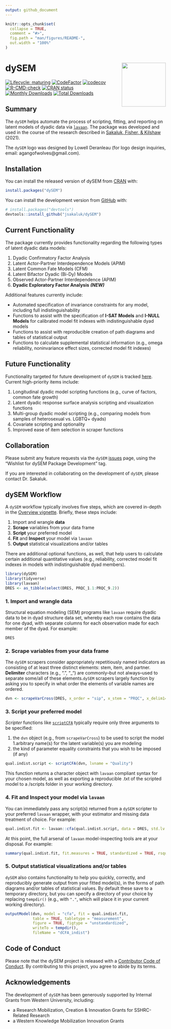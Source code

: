 ```yaml
---
output: github_document
---
```


<!-- README.md is generated from README.Rmd. Please edit that file -->

```r
knitr::opts_chunk$set(
  collapse = TRUE,
  comment = "#>",
  fig.path = "man/figures/README-",
  out.width = "100%"
)
```
# dySEM <a href="https://jsakaluk.github.io/dySEM/"><img src="man/figures/logo.png" align="right" height="138" /></a>
<!-- badges: start -->
[![Lifecycle: maturing](https://img.shields.io/badge/lifecycle-maturing-blue.svg)](https://lifecycle.r-lib.org/articles/stages.html)
[![CodeFactor](https://www.codefactor.io/repository/github/jsakaluk/dysem/badge/master)](https://www.codefactor.io/repository/github/jsakaluk/dysem/overview/master)
[![codecov](https://codecov.io/gh/jsakaluk/dySEM/branch/master/graph/badge.svg?token=FFPNR3GOOB)](https://app.codecov.io/gh/jsakaluk/dySEM)
[![R-CMD-check](https://github.com/jsakaluk/dySEM/actions/workflows/R-CMD-check.yaml/badge.svg)](https://github.com/jsakaluk/dySEM/actions/workflows/R-CMD-check.yaml)
[![CRAN status](https://www.r-pkg.org/badges/version/dySEM)](https://CRAN.R-project.org/package=dySEM)
[![Monthly Downloads](https://cranlogs.r-pkg.org/badges/dySEM)](https://cranlogs.r-pkg.org/badges/dySEM)
[![Total Downloads](https://cranlogs.r-pkg.org/badges/grand-total/dySEM)](https://cranlogs.r-pkg.org/badges/grand-total/dySEM)

<!-- badges: end -->

## Summary

The `dySEM` helps automate the process of scripting, fitting, and reporting on latent models of dyadic data via [`lavaan`](https://lavaan.ugent.be). The package was developed and used in the course of the research described in [Sakaluk, Fisher, & Kilshaw](https://psycnet.apa.org/record/2021-23304-001) (2021).

The `dySEM` logo was designed by Lowell Deranleau (for logo design inquiries, email: agangofwolves@gmail.com).

## Installation

You can install the released version of dySEM from [CRAN](https://cran.r-project.org) with:

```r
install.packages("dySEM")
```

You can install the development version from [GitHub](https://github.com/) with:

``` r
# install.packages("devtools")
devtools::install_github("jsakaluk/dySEM")
```

## Current Functionality 

The package currently provides functionality regarding the following types of latent dyadic data models: 

1. Dyadic Confirmatory Factor Analysis
1. Latent Actor-Partner Interdependence Models (APIM)
1. Latent Common Fate Models (CFM)
1. Latent Bifactor Dyadic (Bi-Dy) Models
1. Observed Actor-Partner Interdependence (APIM)
1. **Dyadic Exploratory Factor Analysis** ***(NEW)***
  
Additional features currently include:

* Automated specification of invariance constraints for any model, including full indistinguishability
* Functions to assist with the specification of **I-SAT Models** and **I-NULL Models** for calibrated model fit indexes with indistinguishable dyad models
* Functions to assist with reproducible creation of path diagrams and tables of statistical output
* Functions to calculate supplemental statistical information (e.g., omega reliability, noninvariance effect sizes, corrected model fit indexes)

## Future Functionality
  
Functionality targeted for future development of `dySEM` is tracked [here](https://github.com/jsakaluk/dySEM/projects/1). Current high-priority items include: 

1. Longitudinal dyadic model scripting functions (e.g., curve of factors, common fate growth)
1. Latent dyadic response surface analysis scripting and visualization functions
1. Multi-group dyadic model scripting (e.g., comparing models from samples of heterosexual vs. LGBTQ+ dyads) 
1. Covariate scripting and optionality
1. Improved ease of item selection in scraper functions

## Collaboration

Please submit any feature requests via the `dySEM` [issues](https://github.com/jsakaluk/dySEM/issues) page, using the "Wishlist for dySEM Package Development" tag. 

If you are interested in collaborating on the development of `dySEM`, please contact Dr. Sakaluk.

## dySEM Workflow

A `dySEM` workflow typically involves five steps, which are covered in-depth in the [Overview vignette](https://jsakaluk.github.io/dySEM/articles/dySEM.html). Briefly, these steps include:

1. Import and wrangle **data**
1. **Scrape** variables from your data frame
1. **Script** your preferred model
1. **Fit** and **Inspect** your model via `lavaan`
1. **Output** statistical visualizations and/or tables 

There are additional optional functions, as well, that help users to calculate certain additional quantitative values (e.g., reliability, corrected model fit indexes in models with indistinguishable dyad members). 

```r
library(dySEM)
library(tidyverse)
library(lavaan)
DRES <- as_tibble(select(DRES, PRQC_1.1:PRQC_9.2))
```

### 1. Import and wrangle **data**

Structural equation modeling (SEM) programs like `lavaan` require dyadic data to be in dyad structure data set, whereby each row contains the data for one dyad, with separate columns for each observation made for each member of the dyad. For example: 

```r
DRES
```

### 2. **Scrape** variables from your data frame 

The `dySEM` scrapers consider appropriately repetitiously named indicators as consisting of at least three distinct elements: stem, item, and partner. **Delimiter** characters (e.g., “.”, "_") are commonly–but not always–used to separate some/all of these elements.`dySEM` scrapers largely function by asking you to specify in what order the elements of variable names are ordered.

```r
dvn <- scrapeVarCross(DRES, x_order = "sip", x_stem = "PRQC", x_delim1="_",x_delim2=".",  distinguish_1="1", distinguish_2="2")
```

### 3. **Script** your preferred model

*Scripter* functions like [`scriptCFA`](https://github.com/jsakaluk/dySEM/blob/master/R/scriptCFA.R) typically require only three arguments to be specified: 

1. the `dvn` object (e.g., from `scrapeVarCross`) to be used to script the model
1.arbitrary name(s) for the latent variable(s) you are modeling 
1. the kind of parameter equality constraints that you wish to be imposed (if any)

```r
qual.indist.script <- scriptCFA(dvn, lvname = "Quality")
```

This function returns a character object with `lavaan` compliant syntax for your chosen model, as well as exporting a reproducible .txt of the scripted model to a /scripts folder in your working directory.

### 4. **Fit** and **Inspect** your model via `lavaan`

You can immediately pass any script(s) returned from a `dySEM` scripter to your preferred `lavaan` wrapper, with your estimator and missing data treatment of choice. For example:

```r
qual.indist.fit <- lavaan::cfa(qual.indist.script, data = DRES, std.lv = FALSE, auto.fix.first= FALSE, meanstructure = TRUE)
```

At this point, the full arsenal of `lavaan` model-inspecting tools are at your disposal. For example: 

```r
summary(qual.indist.fit, fit.measures = TRUE, standardized = TRUE, rsquare = TRUE)
```

### 5. **Output** statistical visualizations and/or tables 

`dySEM` also contains functionality to help you quickly, correctly, and reproducibly generate output from your fitted model(s), in the forms of path diagrams and/or tables of statistical values. By default these save to a temporary directory, but you can specify a directory of your choice by replacing `tempdir()` (e.g., with `"."`, which will place it in your current working directory). 


```r
outputModel(dvn, model = "cfa", fit = qual.indist.fit, 
            table = TRUE, tabletype = "measurement", 
            figure = TRUE, figtype = "unstandardized",
            writeTo = tempdir(),
            fileName = "dCFA_indist")
```

## Code of Conduct

Please note that the dySEM project is released with a [Contributor Code of Conduct](https://jsakaluk.github.io/dySEM/CODE_OF_CONDUCT.html). By contributing to this project, you agree to abide by its terms.

## Acknowledgements 

The development of `dySEM` has been generously supported by Internal Grants from Western University, including:

- a Research Mobilization, Creation & Innovation Grants for SSHRC-Related Research
- a Western Knowledge Mobilization Innovation Grants 
